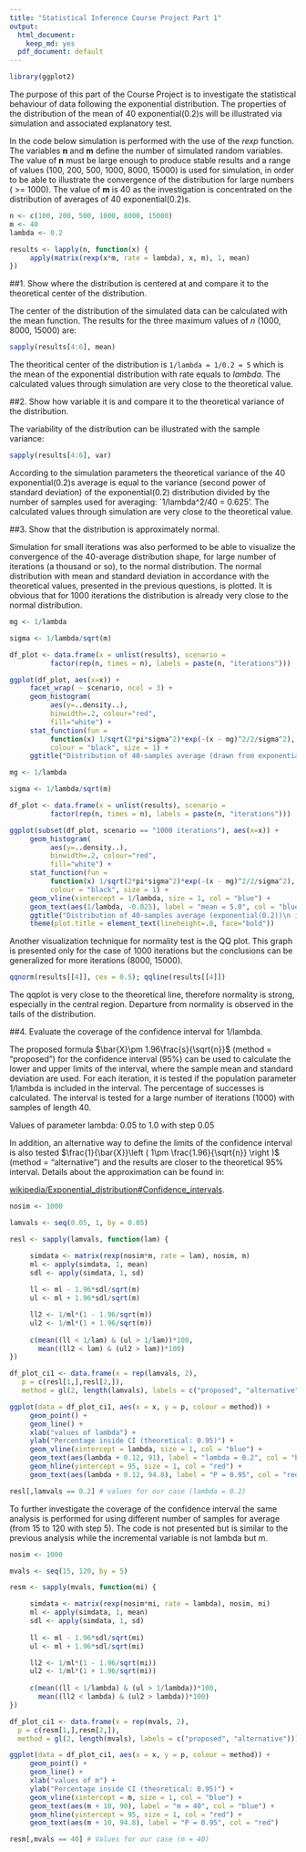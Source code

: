 ```yaml
---
title: "Statistical Inference Course Project Part 1"
output:
  html_document:
    keep_md: yes
  pdf_document: default
---
```

```r

library(ggplot2)

```

The purpose of this part of the Course Project is to investigate the statistical behaviour of data following the exponential distribution. The properties of the distribution of the mean of 40 exponential(0.2)s will be illustrated via simulation and associated explanatory test.

In the code below simulation is performed with the use of the *rexp* function. The variables **n**  and **m** define the number of simulated random variables. The value of **n** must be large enough to produce stable results and a range of values (100, 200, 500, 1000, 8000, 15000) is used for simulation, in order to be able to illustrate the convergence of the distribution for large numbers ( >= 1000). The value of **m** is 40 as the investigation is concentrated on the distribution of averages of 40 exponential(0.2)s. 

```r

n <- c(100, 200, 500, 1000, 8000, 15000)
m <- 40
lambda <- 0.2

results <- lapply(n, function(x) {
     apply(matrix(rexp(x*m, rate = lambda), x, m), 1, mean)
})


```

##1. Show where the distribution is centered at and compare it to the theoretical center of the distribution.

The center of the distribution of the simulated data can be calculated with the mean function. The results for the three maximum values of *n* (1000, 8000, 15000) are:

```r

sapply(results[4:6], mean)

```

The theoritical center of the distribution is `1/lambda = 1/0.2 = 5` which is the mean of the exponential distribution with rate equals to *lambda*. The calculated values through simulation are very close to the theoretical value.

##2. Show how variable it is and compare it to the theoretical variance of the distribution.

The variability of the distribution can be illustrated with the sample variance:

```r

sapply(results[4:6], var)

```

According to the simulation parameters the theoretical variance of the 40 exponential(0.2)s average is equal to the variance (second power of standard deviation) of the exponential(0.2) distribution divided by the number of samples used for averaging: `1/lambda^2/40 = 0.625'. The calculated values through simulation are very close to the theoretical value.

##3. Show that the distribution is approximately normal.

Simulation for small iterations was also performed to be able to visualize the convergence of the 40-average distribution shape, for large number of iterations (a thousand or so), to the normal distribution. The normal distribution with mean and standard deviation in accordance with the theoretical values, presented in the previous questions, is plotted. It is obvious that for 1000 iterations the distribution is already very close to the normal distribution.

```r

mg <- 1/lambda

sigma <- 1/lambda/sqrt(m)

df_plot <- data.frame(x = unlist(results), scenario =
          factor(rep(n, times = n), labels = paste(n, "iterations")))

ggplot(df_plot, aes(x=x)) +
     facet_wrap( ~ scenario, ncol = 3) +
     geom_histogram(
          aes(y=..density..),
          binwidth=.2, colour="red",
          fill="white") +
     stat_function(fun =
          function(x) 1/sqrt(2*pi*sigma^2)*exp(-(x - mg)^2/2/sigma^2),
          colour = "black", size = 1) +
     ggtitle("Distribution of 40-samples average (drawn from exponential distribution\nwith lambda = 0.2) in comparison to the normal distribution")

```

```r

mg <- 1/lambda

sigma <- 1/lambda/sqrt(m)

df_plot <- data.frame(x = unlist(results), scenario =
          factor(rep(n, times = n), labels = paste(n, "iterations")))

ggplot(subset(df_plot, scenario == "1000 iterations"), aes(x=x)) +
     geom_histogram(
          aes(y=..density..),
          binwidth=.2, colour="red",
          fill="white") +
     stat_function(fun =
          function(x) 1/sqrt(2*pi*sigma^2)*exp(-(x - mg)^2/2/sigma^2),
          colour = "black", size = 1) +
     geom_vline(xintercept = 1/lambda, size = 1, col = "blue") +
     geom_text(aes(1/lambda, -0.025), label = "mean = 5.0", col = "blue") +
     ggtitle("Distribution of 40-samples average (exponential(0.2))\n in comparison to the normal distribution (1000 iterations)") +
     theme(plot.title = element_text(lineheight=.8, face="bold"))

```

Another visualization technique for normality test is the QQ plot. This graph is presented only for the case of 1000 iterations but the conclusions can be generalized for more iterations (8000, 15000).

```r

qqnorm(results[[4]], cex = 0.5); qqline(results[[4]])

```

The qqplot is very close to the theoretical line, therefore normality is strong, especially in the central region. Departure from normality is observed in the tails of the distribution.

##4. Evaluate the coverage of the confidence interval for 1/lambda.

The proposed formula $\bar{X}\pm 1.96\frac{s}{\sqrt{n}}$ (method = "proposed") for the confidence interval (95%) can be used to calculate the lower and upper limits of the interval, where the sample mean and standard deviation are used. For each iteration, it is tested if the population parameter 1/lambda is included in the interval. The percentage of successes is calculated. The interval is tested for a large number of iterations (1000) with samples of length 40.

Values of parameter lambda: 0.05 to 1.0 with step 0.05

In addition, an alternative way to define the limits of the confidence interval is also tested $\frac{1}{\bar{X}}\left ( 1\pm \frac{1.96}{\sqrt{n}} \right )$ (method = "alternative") and the results are closer to the theoretical 95% interval. Details about the approximation can be found in:

[wikipedia/Exponential_distribution#Confidence_intervals](http://en.wikipedia.org/wiki/Exponential_distribution#Confidence_intervals).


```r

nosim <- 1000

lamvals <- seq(0.05, 1, by = 0.05)

resl <- sapply(lamvals, function(lam) {

     simdata <- matrix(rexp(nosim*m, rate = lam), nosim, m)
     ml <- apply(simdata, 1, mean)
     sdl <- apply(simdata, 1, sd)
     
     ll <- ml - 1.96*sdl/sqrt(m)
     ul <- ml + 1.96*sdl/sqrt(m)

     ll2 <- 1/ml*(1 - 1.96/sqrt(m))
     ul2 <- 1/ml*(1 + 1.96/sqrt(m))
     
     c(mean((ll < 1/lam) & (ul > 1/lam))*100,
       mean((ll2 < lam) & (ul2 > lam))*100)
})

```

```r

df_plot_ci1 <- data.frame(x = rep(lamvals, 2),
   p = c(resl[1,],resl[2,]),
   method = gl(2, length(lamvals), labels = c("proposed", "alternative")))

ggplot(data = df_plot_ci1, aes(x = x, y = p, colour = method)) +
     geom_point() +
     geom_line() +
     xlab("values of lambda") +
     ylab("Percentage inside CI (theoretical: 0.95)") +
     geom_vline(xintercept = lambda, size = 1, col = "blue") +
     geom_text(aes(lambda + 0.12, 91), label = "lambda = 0.2", col = "blue") +
     geom_hline(yintercept = 95, size = 1, col = "red") +
     geom_text(aes(lambda + 0.12, 94.8), label = "P = 0.95", col = "red")

resl[,lamvals == 0.2] # values for our case (lambda = 0.2)

```
To further investigate the coverage of the confidence interval the same analysis is performed for using different number of samples for average (from 15 to 120 with step 5). The code is not presented but is similar to the previous analysis while the incremental variable is not lambda but m.

```r

nosim <- 1000

mvals <- seq(15, 120, by = 5)

resm <- sapply(mvals, function(mi) {

     simdata <- matrix(rexp(nosim*mi, rate = lambda), nosim, mi)
     ml <- apply(simdata, 1, mean)
     sdl <- apply(simdata, 1, sd)
     
     ll <- ml - 1.96*sdl/sqrt(mi)
     ul <- ml + 1.96*sdl/sqrt(mi)

     ll2 <- 1/ml*(1 - 1.96/sqrt(mi))
     ul2 <- 1/ml*(1 + 1.96/sqrt(mi))
     
     c(mean((ll < 1/lambda) & (ul > 1/lambda))*100,
       mean((ll2 < lambda) & (ul2 > lambda))*100)
})

df_plot_ci1 <- data.frame(x = rep(mvals, 2),
  p = c(resm[1,],resm[2,]),
  method = gl(2, length(mvals), labels = c("proposed", "alternative")))

ggplot(data = df_plot_ci1, aes(x = x, y = p, colour = method)) +
     geom_point() +
     geom_line() +
     xlab("values of m") +
     ylab("Percentage inside CI (theoretical: 0.95)") +
     geom_vline(xintercept = m, size = 1, col = "blue") +
     geom_text(aes(m + 10, 90), label = "m = 40", col = "blue") +
     geom_hline(yintercept = 95, size = 1, col = "red") +
     geom_text(aes(m + 10, 94.8), label = "P = 0.95", col = "red")

```

```r

resm[,mvals == 40] # Values for our case (m = 40)

```
